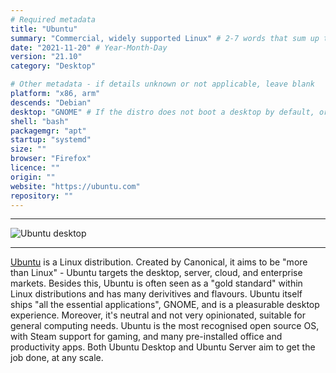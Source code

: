 ```yaml
---
# Required metadata
title: "Ubuntu"
summary: "Commercial, widely supported Linux" # 2-7 words that sum up the distribution
date: "2021-11-20" # Year-Month-Day
version: "21.10"
category: "Desktop"

# Other metadata - if details unknown or not applicable, leave blank
platform: "x86, arm"
descends: "Debian"
desktop: "GNOME" # If the distro does not boot a desktop by default, or doesn't ship one, leave 'desktop' blank
shell: "bash"
packagemgr: "apt"
startup: "systemd"
size: ""
browser: "Firefox"
licence: ""
origin: ""
website: "https://ubuntu.com"
repository: ""
---
```


---

<Image src="/images/ubuntu.png" alt="Ubuntu desktop" width={250} height={400} />

---

[Ubuntu](https://ubuntu.com) is a Linux distribution. Created by Canonical, it aims to be "more than Linux" - Ubuntu targets the desktop, server, cloud, and enterprise markets. Besides this, Ubuntu is often seen as a "gold standard" within Linux distributions and has many derivitives and flavours. Ubuntu itself ships "all the essential applications", GNOME, and is a pleasurable desktop experience. Moreover, it's neutral and not very opinionated, suitable for general computing needs. Ubuntu is the most recognised open source OS, with Steam support for gaming, and many pre-installed office and productivity apps. Both Ubuntu Desktop and Ubuntu Server aim to get the job done, at any scale.
